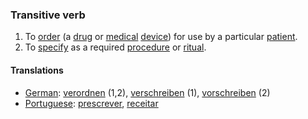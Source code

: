 ===Transitive verb===
#To [[order]] (a [[drug]] or [[medical]] [[device]]) for use by a particular [[patient]].
#To [[specify]] as a required [[procedure]] or [[ritual]].

====Translations====
*[[German]]: [[verordnen]] (1,2), [[verschreiben]] (1), [[vorschreiben]] (2)
*[[Portuguese]]: [[prescrever]], [[receitar]]